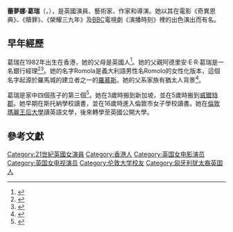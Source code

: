 {{Infobox person
| name               = 蕾夢娜·葛瑞
| image              = Romola_Garai_at_the_King_Lear_Press_Conference,_July_17,_2007,_Singapore.jpg
| caption            =
| birth_name         = Romola Sadie Garai
| birth_date         = {{birth date and age|1982|8|6|df=y}}
| birth_place        = {{flag|British Hong Kong}}
| nationality        = {{UK}}
| occupation         = [[演员|演员]]
| spouse             = {{marriage|Sam Hoare|2014}}
| children           = 2
| yearsactive        = 2000年–
}}

'''蕾夢娜·葛瑞'''（{{lang-en|Romola Garai}}，{{bd|1982年|8月6日|catIdx=G}}），是英國演員、藝術家、作家和導演。她以其在電影《奇異恩典》、《贖罪》、《榮耀三九年》及[[BBC|BBC]]電視劇《演播時刻》裡的出色演出而有名。

== 早年經歷 ==
葛瑞在1982年出生在香港，她的父母是英國人<ref>{{cite web|url=http://youtube.com/watch?v=rVW7A5h67g4|title=Romola Garai Interview with ''Premiere France''|publisher=Premiere France|author=|accessdate=2007-05-18|archive-date=2011-06-11|archive-url=https://web.archive.org/web/20110611094709/http://www.youtube.com/watch?v=rVW7A5h67g4|dead-url=no}}</ref>。她的父親阿德里安·E·R·葛瑞是一名銀行經理<ref name="ref091">{{cite news|last=|first=|title=Petticoat tales|publisher=Herald Scotland|date=17 March 2007|url=http://www.heraldscotland.com/petticoat-tales-1.835133|accessdate=2009-10-01|archive-date=2009-10-20|archive-url=https://web.archive.org/web/20091020060241/http://www.heraldscotland.com/petticoat-tales-1.835133|dead-url=no}}</ref><ref>{{cite news | url=http://www.telegraph.co.uk/culture/tvandradio/8586679/Romola-Garai-interview-feminism-and-the-1950s.html | location=London | work=The Daily Telegraph | title=Romola Garai interview: feminism and the 1950s | date=19 July 2011 | accessdate=2016-05-25 | archive-date=2016-05-06 | archive-url=https://web.archive.org/web/20160506093205/http://www.telegraph.co.uk/culture/tvandradio/8586679/Romola-Garai-interview-feminism-and-the-1950s.html | dead-url=no }}</ref>。她的名字Romola是義大利語男性名Romolo的女性化版本，這個名字起源於羅馬城的建立者之一的[[羅慕斯|羅慕斯]]。她的父系家族有猶太人背景<ref>{{Cite web |url=http://www.stylist.co.uk/people/romola-garai-no-wallflower |title=存档副本 |accessdate=2016-05-25 |archive-date=2017-10-15 |archive-url=https://web.archive.org/web/20171015214456/http://www.stylist.co.uk/people/romola-garai-no-wallflower |dead-url=no }}</ref>。

葛瑞是家中四個孩子的第三個<ref>{{Cite web |url=http://www.independent.ie/entertainment/movies/romola-gets-the-balance-right-26584500.html |title=存档副本 |accessdate=2016-05-25 |archive-date=2016-03-16 |archive-url=https://web.archive.org/web/20160316034011/http://www.independent.ie/entertainment/movies/romola-gets-the-balance-right-26584500.html |dead-url=no }}</ref>。她在3歲時搬到新加坡，並在5歲時搬到[[威爾特郡|威爾特郡]]。她早期在斯托納學校讀書，並在16歲時進入倫敦市女子學校讀書。她在[[倫敦瑪麗王后大學|倫敦瑪麗王后大學]]讀英語文學，後來轉學至英國公開大學。

== 參考文獻 ==

{{DEFAULTSORT:Garai, Romola}}
[[Category:21世紀英國女演員|Category:21世紀英國女演員]]
[[Category:香港人|Category:香港人]]
[[Category:英国女电影演员|Category:英国女电影演员]]
[[Category:英国女电视演员|Category:英国女电视演员]]
[[Category:伦敦大学校友|Category:伦敦大学校友]]
[[Category:匈牙利犹太裔英国人|Category:匈牙利犹太裔英国人]]